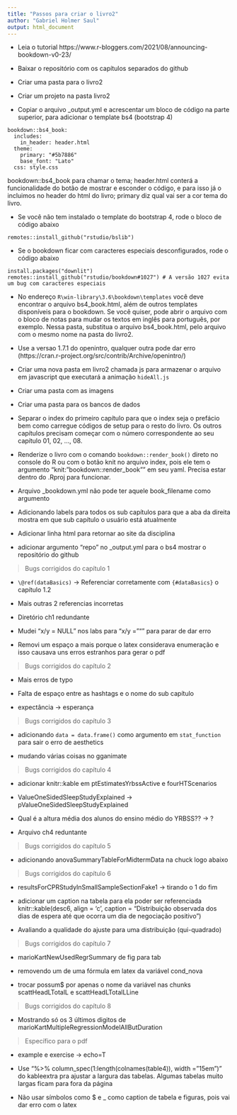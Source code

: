 ```yaml
---
title: "Passos para criar o livro2"
author: "Gabriel Holmer Saul"
output: html_document
---
```


* Leia o tutorial https://www.r-bloggers.com/2021/08/announcing-bookdown-v0-23/

* Baixar o repositório com os capítulos separados do github

* Criar uma pasta para o livro2

* Criar um projeto na pasta livro2

* Copiar o arquivo _output.yml e acrescentar um bloco de código na parte superior, para adicionar o template bs4 (bootstrap 4)

```
bookdown::bs4_book:
  includes:
    in_header: header.html
  theme:
    primary: "#5b7886"
    base_font: "Lato"
  css: style.css
```

bookdown::bs4_book para chamar o tema; header.html conterá a funcionalidade do botão de mostrar e esconder o código, e para isso já o incluimos no header do html do livro; primary diz qual vai ser a cor tema do livro.

* Se você não tem instalado o template do bootstrap 4, rode o bloco de código abaixo

```
remotes::install_github("rstudio/bslib")
```

* Se o bookdown ficar com caracteres especiais desconfigurados, rode o código abaixo

```
install.packages("downlit")
remotes::install_github("rstudio/bookdown#1027") # A versão 1027 evita um bug com caracteres especiais
```

* No endereço `R\win-library\3.6\bookdown\templates` você deve encontrar o arquivo bs4_book.html, além de outros templates disponíveis para o bookdown. Se você quiser, pode abrir o arquivo com o bloco de notas para mudar os textos em inglês para português, por exemplo. Nessa pasta, substitua o arquivo bs4_book.html, pelo arquivo com o mesmo nome na pasta do livro2.

* Use a versao 1.7.1 do openintro, qualquer outra pode dar erro (https://cran.r-project.org/src/contrib/Archive/openintro/)

* Criar uma nova pasta em livro2 chamada js para armazenar o arquivo em javascript que executará a animação `hideAll.js`

* Criar uma pasta com as imagens

* Criar uma pasta para os bancos de dados

* Separar o index do primeiro capítulo para que o index seja o prefácio bem como carregue códigos de setup para o resto do livro. Os outros capítulos precisam começar com o número correspondente ao seu capítulo 01, 02, ..., 08.

* Renderize o livro com o comando `bookdown::render_book()` direto no console do R ou com o botão knit no arquivo index, pois ele tem o argumento "knit: "bookdown::render_book"" em seu yaml. Precisa estar dentro do .Rproj para funcionar.

* Arquivo _bookdown.yml não pode ter aquele book_filename como argumento

* Adicionando labels para todos os sub capítulos para que a aba da direita mostra em que sub capítulo o usuário está atualmente

* Adicionar linha html para retornar ao site da disciplina

* adicionar argumento "repo" no _output.yml para o bs4 mostrar o repositório do github

> Bugs corrigidos do capítulo 1

* `\@ref(dataBasics)` -> Referenciar corretamente com `{#dataBasics}` o capítulo 1.2

* Mais outras 2 referencias incorretas

* Diretório ch1 redundante

* Mudei "x/y = NULL" nos labs para "x/y = """ para parar de dar erro

* Removi um espaço a mais porque o latex considerava enumeração e isso causava uns erros estranhos para gerar o pdf

> Bugs corrigidos do capítulo 2

* Mais erros de typo

* Falta de espaço entre as hashtags e o nome do sub capítulo

* expectância -> esperança

> Bugs corrigidos do capítulo 3

* adicionando `data = data.frame()` como argumento em `stat_function` para sair o erro de aesthetics

* mudando várias coisas no gganimate

> Bugs corrigidos do capítulo 4

* adicionar knitr::kable em ptEstimatesYrbssActive e fourHTScenarios

* ValueOneSidedSleepStudyExplained -> pValueOneSidedSleepStudyExplained

* Qual é a altura média dos alunos do ensino médio do YRBSS?? -> ?

* Arquivo ch4 reduntante

> Bugs corrigidos do capítulo 5

* adicionando anovaSummaryTableForMidtermData na chuck logo abaixo

> Bugs corrigidos do capítulo 6

* resultsForCPRStudyInSmallSampleSectionFake1 -> tirando o 1 do fim

* adicionar um caption na tabela para ela poder ser referenciada knitr::kable(desc6, align = 'c', caption = "Distribuição observada dos dias de espera até que ocorra um dia de negociação positivo")

* Avaliando a qualidade do ajuste para uma distribuição (qui-quadrado)

> Bugs corrigidos do capítulo 7

* marioKartNewUsedRegrSummary de fig para tab

* removendo um \var de uma fórmula em latex da variável cond_nova

* trocar possum$ por apenas o nome da variável nas chunks scattHeadLTotalL e scattHeadLTotalLLine


> Bugs corrigidos do capítulo 8

* Mostrando só os 3 últimos digitos de marioKartMultipleRegressionModelAllButDuration

> Específico para o pdf

* example e exercise -> echo=T

* Use "%>% column_spec(1:length(colnames(table4)), width = "15em")" do kableextra pra ajustar a largura das tabelas. Algumas tabelas muito largas ficam para fora da página

* Não usar símbolos como $ e _ como caption de tabela e figuras, pois vai dar erro com o latex














